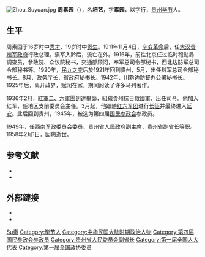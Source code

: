 {{重寫}}
[[File:Zhou_Suyuan.jpg|thumb]]
'''周素园'''（{{bd|1879年||1958年|2月1日|catIdx=Zhou周}}），名'''培艺'''，字'''素园'''，以字行，[[贵州|贵州]][[毕节|毕节]]人。

== 生平 ==
周素园于16岁时中[[秀才|秀才]]、19岁时中[[贡生|贡生]]。1911年11月4日，[[辛亥革命|辛亥革命]]后，任[[大汉贵州军政府|大汉贵州军政府]]行政总理。滇军入黔后，流亡在外。1916年，前往北京任过临时稽勋局调查员，参政院、众议院秘书，交通部顾问，奉军总司令部秘书，西北边防军总司令部秘书等。1920年，[[民九之变|民九之变]]后於1921年回到贵州，5月，出任黔军总司令部秘书长。8月，政务厅长，省政府秘书长。1942年，川黔边防督办公署秘书长。1925年后，离开政界，赋闲在家，期间阅读了许多马列著作。

1936年2月，[[中国工农红军|紅軍二、六軍團]]到達畢節，組織貴州抗日救國軍，出任司令。他加入红军，任地区支前委员会主任。3月起，他跟随[[红六军团|红六军团]]进行[[长征|长征]]并最终进入[[延安|延安]]。此后回到贵州，1945年，被选为第四届[[国民参政会|国民参政会]]参政员。

1949年，任[[西南军政委员会|西南军政委员会]]委员、贵州省人民政府副主席、贵州省副省长等职。1958年2月1日，因病逝世。{{cfn|年譜|y=2019}}

== 参考文献 ==
{{Commonscat|Zhou Suyuan}}
*{{cite book |author1=中国共产党毕节市党史研究室编 |title=周素园年谱 |date=2019.06 |publisher=中国市场出版社 |isbn=978-7-5092-1849-5 |ref={{sfnRef|年譜|y=2019}}}}
*{{cite book |author1=周素园 |title=周素园文集 |date=1994.07 |publisher=贵州人民出版社 |location=贵阳 |isbn=7-221-03436-2 |ref={{sfnRef|文集|y=1994}}}}


{{ReflistH}}
== 外部鏈接 ==
* {{cite web|url=http://www.zjol.com.cn/05zjnews/system/2006/06/27/007704258.shtml|title=长征连线：访问周素园的后代|publisher=逝江在线|date=2006-06-27|access-date=2011-09-24|archive-date=2019-05-14|archive-url=https://web.archive.org/web/20190514235744/http://www.zjol.com.cn/05zjnews/system/2006/06/27/007704258.shtml|dead-url=no}}
* {{cite web|url=http://politics.people.com.cn/GB/1026/4751594.html|title=秀才当红军——周素园|publisher=人民网|date=2006-08-29|accessdate=2011-09-24|archive-date=2016-03-04|archive-url=https://web.archive.org/web/20160304092227/http://politics.people.com.cn/GB/1026/4751594.html|dead-url=no}}
{{ReflistF}}

{{贵州行政长官}}

{{Authority control}}
{{DEFAULTSORT:Zhou周}}
[[Category:周姓|Su素]]
[[Category:毕节人|Category:毕节人]]
[[Category:中华民国大陆时期政治人物|Category:中华民国大陆时期政治人物]]
[[Category:第四届国民参政会参政员|Category:第四届国民参政会参政员]]
[[Category:贵州省人民委员会副省长|Category:贵州省人民委员会副省长]]
[[Category:第一届全国人大代表|Category:第一届全国人大代表]]
[[Category:第一届全国政协委员|Category:第一届全国政协委员]]